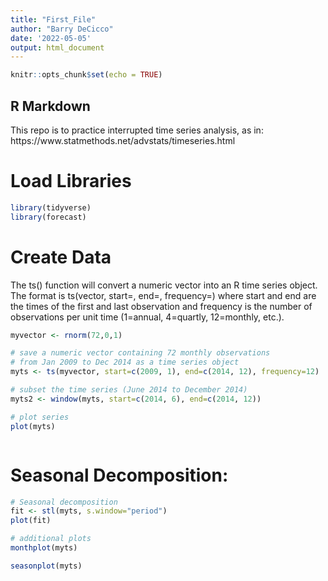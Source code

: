 ```yaml
---
title: "First_File"
author: "Barry DeCicco"
date: '2022-05-05'
output: html_document
---
```


```r
knitr::opts_chunk$set(echo = TRUE)
```

## R Markdown

This repo is to practice interrupted time series analysis, as in:
https://www.statmethods.net/advstats/timeseries.html

# Load Libraries

```r
library(tidyverse)
library(forecast)

```

# Create Data

The ts() function will convert a numeric vector into an R time series object. The format is ts(vector, start=, end=, frequency=) where start and end are the times of the first and last observation and frequency is the number of observations per unit time (1=annual, 4=quartly, 12=monthly, etc.).


```r

myvector <- rnorm(72,0,1)

# save a numeric vector containing 72 monthly observations
# from Jan 2009 to Dec 2014 as a time series object
myts <- ts(myvector, start=c(2009, 1), end=c(2014, 12), frequency=12)

# subset the time series (June 2014 to December 2014)
myts2 <- window(myts, start=c(2014, 6), end=c(2014, 12))

# plot series
plot(myts)



```
# Seasonal Decomposition:

```r


# Seasonal decomposition
fit <- stl(myts, s.window="period")
plot(fit)

# additional plots
monthplot(myts)

seasonplot(myts) 

```



















